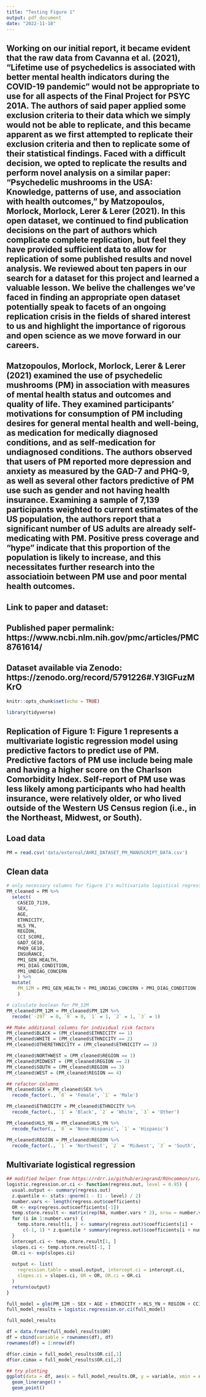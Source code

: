 ```yaml
---
title: "Testing Figure 1"
output: pdf_document
date: "2022-11-18"
---
```


## Working on our initial report, it became evident that the raw data from Cavanna et al. (2021), "Lifetime use of psychedelics is associated with better mental health indicators during the COVID-19 pandemic" would not be appropriate to use for all aspects of the Final Project for PSYC 201A. The authors of said paper applied some exclusion criteria to their data which we simply would not be able to replicate, and this became apparent as we first attempted to replicate their exclusion criteria and then to replicate some of their statistical findings. Faced with a difficult decision, we opted to replicate the results and perform novel analysis on a similar paper: "Psychedelic mushrooms in the USA: Knowledge, patterns of use, and association with health outcomes," by Matzopoulos, Morlock, Morlock, Lerer & Lerer (2021). In this open dataset, we continued to find publication decisions on the part of authors which complicate complete replication, but feel they have provided sufficient data to allow for replication of some published results and novel analysis. We reviewed about ten papers in our search for a dataset for this project and learned a valuable lesson. We belive the challenges we've faced in finding an appropriate open dataset potentially speak to facets of an ongoing replication crisis in the fields of shared interest to us and highlight the importance of rigorous and open science as we move forward in our careers.

## Matzopoulos, Morlock, Morlock, Lerer & Lerer (2021) examined the use of psychedelic mushrooms (PM) in association with measures of mental health status and outcomes and quality of life. They examined participants' motivations for consumption of PM including desires for general mental health and well-being, as medication for medically diagnosed conditions, and as self-medication for undiagnosed conditions. The authors observed that users of PM reported more depression and anxiety as measured by the GAD-7 and PHQ-9, as well as several other factors predictive of PM use such as gender and not having health insurance. Examining a sample of 7,139 participants weighted to current estimates of the US population, the authors report that a significant number of US adults are already self-medicating with PM. Positive press coverage and "hype" indicate that this proportion of the population is likely to increase, and this necessitates further research into the associatioin between PM use and poor mental health outcomes. 

## Link to paper and dataset:
## Published paper permalink: https://www.ncbi.nlm.nih.gov/pmc/articles/PMC8761614/
## Dataset available via Zenodo: https://zenodo.org/record/5791226#.Y3lGFuzMKrO

```r
knitr::opts_chunk$set(echo = TRUE)
```

```r
library(tidyverse)
```
## Replication of Figure 1: Figure 1 represents a multivariate logistic regression model using predictive factors to predict use of PM. Predictive factors of PM use include being male and having a higher score on the Charlson Comorbidity Index. Self-report of PM use was less likely among participants who had health insurance, were relatively older, or who lived outside of the Western US Census region (i.e., in the Northeast, Midwest, or South).
## Load data

```r
PM = read.csv('data/external/AHRI_DATASET_PM_MANUSCRIPT_DATA.csv')
```

## Clean data

```r
# only necessary columns for figure 1's multivariate logistical regression
PM_cleaned = PM %>%
  select(
    CASEID_7139, 
    SEX, 
    AGE, 
    ETHNICITY, 
    HLS_YN,
    REGION, 
    CCI_SCORE, 
    GAD7_GE10, 
    PHQ9_GE10, 
    INSURANCE, 
    PM1_GEN_HEALTH, 
    PM1_DIAG_CONDITION, 
    PM1_UNDIAG_CONCERN
    ) %>%
  mutate(
    PM_12M = PM1_GEN_HEALTH + PM1_UNDIAG_CONCERN + PM1_DIAG_CONDITION
    )

# calculate boolean for PM_12M
PM_cleaned$PM_12M = PM_cleaned$PM_12M %>%
  recode(`-297` = 0, `0` = 0, `1` = 1, `2` = 1, `3` = 1)

```

```r
## Make additional columns for individual risk factors
PM_cleaned$BLACK = (PM_cleaned$ETHNICITY == 1)
PM_cleaned$WHITE = (PM_cleaned$ETHNICITY == 2)
PM_cleaned$OTHERETHNICITY = (PM_cleaned$ETHNICITY == 3)

PM_cleaned$NORTHWEST = (PM_cleaned$REGION == 1)
PM_cleaned$MIDWEST = (PM_cleaned$REGION == 2)
PM_cleaned$SOUTH = (PM_cleaned$REGION == 3)
PM_cleaned$WEST = (PM_cleaned$REGION == 4)

## refactor columns
PM_cleaned$SEX = PM_cleaned$SEX %>%
  recode_factor(., `0` = 'Female', `1` = 'Male')

PM_cleaned$ETHNICITY = PM_cleaned$ETHNICITY %>%
  recode_factor(., `1` = 'Black', `2` = 'White', `3` = 'Other')

PM_cleaned$HLS_YN = PM_cleaned$HLS_YN %>%
  recode_factor(., `0` = 'None-Hispanic', `1` = 'Hispanic')

PM_cleaned$REGION = PM_cleaned$REGION %>%
  recode_factor(., `1` = 'Northwest', `2` = 'Midwest', `3` = 'South', `4` = 'West')

```


## Multivariate logistical regression

```r
## modified helper from https://rdrr.io/github/eringrand/RUncommon/src/R/logistic.regression.or.ci.R
logistic.regression.or.ci <- function(regress.out, level = 0.95) {
  usual.output <- summary(regress.out)
  z.quantile <- stats::qnorm(1 - (1 - level) / 2)
  number.vars <- length(regress.out$coefficients)
  OR <- exp(regress.out$coefficients[-1])
  temp.store.result <- matrix(rep(NA, number.vars * 2), nrow = number.vars)
  for (i in 1:number.vars) {
    temp.store.result[i, ] <- summary(regress.out)$coefficients[i] +
      c(-1, 1) * z.quantile * summary(regress.out)$coefficients[i + number.vars]
  }
  intercept.ci <- temp.store.result[1, ]
  slopes.ci <- temp.store.result[-1, ]
  OR.ci <- exp(slopes.ci)
  
  output <- list(
    regression.table = usual.output, intercept.ci = intercept.ci,
    slopes.ci = slopes.ci, OR = OR, OR.ci = OR.ci
  )
  return(output)
}
```


```r
full_model = glm(PM_12M ~ SEX + AGE + ETHNICITY + HLS_YN + REGION + CCI_SCORE + GAD7_GE10 + PHQ9_GE10 + INSURANCE, data = PM_cleaned, family = binomial)
full_model_results = logistic.regression.or.ci(full_model)
```

```r
full_model_results
```

```r
df = data.frame(full_model_results$OR)
df = cbind(variable = rownames(df), df)
rownames(df) = 1:nrow(df)

df$or.cimin = full_model_results$OR.ci[,1]
df$or.cimax = full_model_results$OR.ci[,2]
```



```r
## try plotting
ggplot(data = df, aes(x = full_model_results.OR, y = variable, xmin = or.cimin, xmax = or.cimax)) +
  geom_linerange() + 
  geom_point()
  
```

